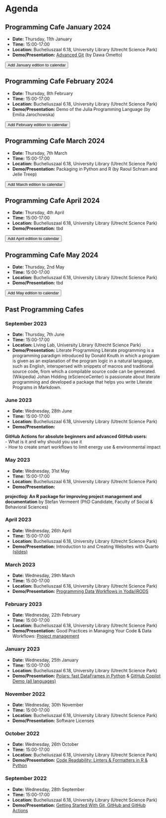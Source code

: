 # Agenda

::: {.callout-note icon=false}
## Programming Cafe January 2024

- **Date:** Thursday, 11th January
- **Time:** 15:00-17:00
- **Location:** Bucheliuszaal 6.18, University Library (Utrecht Science Park)
- **Demo/Presentation:** [Advanced Git](https://utrechtuniversity.github.io/programming-cafe/static/2024-01-11_advanced-git/slides.html) (by Dawa Ometto)

<a href='https://www.uu.nl/en/node/133004/ics' download="Programming-Cafe">
<button type="button" class="btn btn-primary btn-sm">Add January edition to calendar</button>
</a>

:::

::: {.callout-note icon=false}
## Programming Cafe February 2024

- **Date:** Thursday, 8th February
- **Time:** 15:00-17:00
- **Location:** Bucheliuszaal 6.18, University Library (Utrecht Science Park)
- **Demo/Presentation:** Demo of the Julia Programming Language (by Emilia Jarochowska)

<a href='https://www.uu.nl/en/node/133006/ics' download="Programming-Cafe">
<button type="button" class="btn btn-primary btn-sm">Add February edition to calendar</button>
</a>

:::

::: {.callout-note icon=false}
## Programming Cafe March 2024

- **Date:** Thursday, 7th March
- **Time:** 15:00-17:00
- **Location:** Bucheliuszaal 6.18, University Library (Utrecht Science Park)
- **Demo/Presentation:** Packaging in Python and R (by Raoul Schram and Jelle Treep)

<a href='https://www.uu.nl/en/node/133008/ics' download="Programming-Cafe">
<button type="button" class="btn btn-primary btn-sm">Add March edition to calendar</button>
</a>

:::

::: {.callout-note icon=false}
## Programming Cafe April 2024

- **Date:** Thursday, 4th April
- **Time:** 15:00-17:00
- **Location:** Bucheliuszaal 6.18, University Library (Utrecht Science Park)
- **Demo/Presentation:** tbd

<a href='https://www.uu.nl/en/node/133010/ics' download="Programming-Cafe">
<button type="button" class="btn btn-primary btn-sm">Add April edition to calendar</button>
</a>

:::

::: {.callout-note icon=false}
## Programming Cafe May 2024

- **Date:** Thursday, 2nd May
- **Time:** 15:00-17:00
- **Location:** Bucheliuszaal 6.18, University Library (Utrecht Science Park)
- **Demo/Presentation:** tbd

<a href='https://www.uu.nl/en/node/133012/ics' download="Programming-Cafe">
<button type="button" class="btn btn-primary btn-sm">Add May edition to calendar</button>
</a>

:::



## Past Programming Cafes

### September 2023
- **Date:** Thursday, 7th June
- **Time:** 15:00-17:00
- **Location:** Living Lab, University Library (Utrecht Science Park)
- **Demo/Presentation:** Literate Programming
Literate programming is a programming paradigm introduced by Donald Knuth in which a program is given as an explanation of the program logic in a natural language, such as English, interspersed with snippets of macros and traditional source code, from which a compilable source code can be generated. (Wikipedia) Johan Hidding (eScienceCenter) is passionate about literate programming and developed a package that helps you write Literate Programs in Markdown.


### June 2023

- **Date:** Wednesday, 28th June
- **Time:** 15:00-17:00
- **Location:** Bucheliuszaal 6.18, University Library (Utrecht Science Park)
- **Demo/Presentation:**

**GitHub Actions for absolute beginners and advanced GitHub users:**  
-   What is it and why should you use it  
-   How to create smart workflows to limit energy use & environmental impact  

### May 2023

- **Date:** Wednesday, 31st May
- **Time:** 15:00-17:00
- **Location:** Bucheliuszaal 6.18, University Library (Utrecht Science Park)
- **Demo/Presentation:** 

**projectlog: An R package for improving project management and documentation**
by Stefan Vermeent (PhD Candidate, Faculty of Social & Behavioral Sciences)

### April 2023

- **Date:** Wednesday, 26th April
- **Time:** 15:00-17:00
- **Location:** Bucheliuszaal 6.18, University Library (Utrecht Science Park)
- **Demo/Presentation:** Introduction to and Creating Websites with Quarto [(slides)](https://utrechtuniversity.github.io/programming-cafe-presentations/presentations/2023-04-26_quickstart-to-quarto/2023-04-26_quickstart-to-quarto.html)

### March 2023

- **Date:** Wednesday, 29th March
- **Time:** 15:00-17:00
- **Location:** Bucheliuszaal 6.18, University Library (Utrecht Science Park)
- **Demo/Presentation:** [Programming Data Workflows in Yoda/iRODS](https://github.com/UtrechtUniversity/programming-cafe-presentations/blob/main/presentations/2023_03_29_YODA_Python.pdf)

### February 2023

- **Date:** Wednesday, 22th February
- **Time:** 15:00-17:00
- **Location:** Bucheliuszaal 6.18, University Library (Utrecht Science Park)
- **Demo/Presentation:** Good Practices in Managing Your Code & Data Workflows: [Project management](https://utrechtuniversity.github.io/programming-cafe-presentations/presentations/2023-02-22_projects-workflows/2023-02-22_project-management.html)

### January 2023

- **Date:** Wednesday, 25th January
- **Time:** 15:00-17:00
- **Location:** Bucheliuszaal 6.18, University Library (Utrecht Science Park)
- **Demo/Presentation:** [Polars: fast DataFrames in Python](https://github.com/UtrechtUniversity/programming-cafe-presentations/blob/main/presentations/2023-01-25_polars-copilot/polars.pdf) & [GitHub Copilot Demo (all languages)](https://utrechtuniversity.github.io/programming-cafe-presentations/presentations/2023-01-25_polars-copilot/2023-01-25_github-copilot.html)

### November 2022

- **Date:** Wednesday, 30th November
- **Time:** 15:00-17:00
- **Location:** Bucheliuszaal 6.18, University Library (Utrecht Science Park)
- **Demo/Presentation:** Software Licenses

### October 2022

- **Date:** Wednesday, 26th October
- **Time:** 15:00-17:00
- **Location:** Bucheliuszaal 6.18, University Library (Utrecht Science Park)
- **Demo/Presentation:** [Code Readability: Linters & Formatters in R & Python](https://utrechtuniversity.github.io/programming-cafe-presentations/presentations/2022-10-26_code-readability/2022-10-26_code-readability.html)


### September 2022

- **Date:** Wednesday, 28th September
- **Time:** 15:00-17:00
- **Location:** Bucheliuszaal 6.18, University Library (Utrecht Science Park)
- **Demo/Presentation:** [Getting Started With Git, GitHub and GitHub Actions](https://utrechtuniversity.github.io/programming-cafe-presentations/presentations/2022-09-28_git-and-github/2022-09-28_git-and-github.html)







